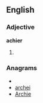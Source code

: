 ==English==

===Adjective===
'''achier'''

# {{comparative of|[[achy]]}}

===Anagrams===
* {{alphagram|acehir}}
* [[archei#English|archei]]
* [[Archie#English|Archie]]